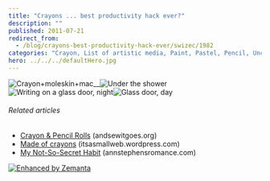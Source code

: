 ```yaml
---
title: "Crayons ... best productivity hack ever?"
description: ""
published: 2011-07-21
redirect_from:
  - /blog/crayons-best-productivity-hack-ever/swizec/1982
categories: "Crayon, List of artistic media, Paint, Pastel, Pencil, Uncategorized, Visual Arts, Wax"
hero: ../../../defaultHero.jpg
---
```


![]()![](http://swizec.com/blog/wp-content/uploads/2011/07/IJWfg-300x300.jpg "Crayon+moleskin+mac")![]()![]()![]()![]()![]()![]()![]()\_\_![](http://swizec.com/blog/wp-content/uploads/2011/07/11f3ebb3ac804d4182fc72487e333a56_7.jpeg "Under the shower")![](http://swizec.com/blog/wp-content/uploads/2011/07/16c0f3efb66f42f8972bdecd18a37c07_7.jpeg "Writing on a glass door, night")![](http://swizec.com/blog/wp-content/uploads/2011/07/009d0c8621ad402fb7a5c1ea3efc429d_7.jpeg "Glass door, day")

###### Related articles

- [Crayon & Pencil Rolls](http://andsewitgoes.org/2011/06/29/crayon-pencil-rolls/) (andsewitgoes.org)
- [Made of crayons](http://itsasmallweb.wordpress.com/2011/06/20/made-of-crayons/) (itsasmallweb.wordpress.com)
- [My Not-So-Secret Habit](http://annstephensromance.com/2011/07/19/my-not-so-secret-habit/) (annstephensromance.com)

[![Enhanced by Zemanta](http://img.zemanta.com/zemified_e.png?x-id=5cd4c539-e71b-484d-b088-58ecb0a46622)](http://www.zemanta.com/ "Enhanced by Zemanta")
